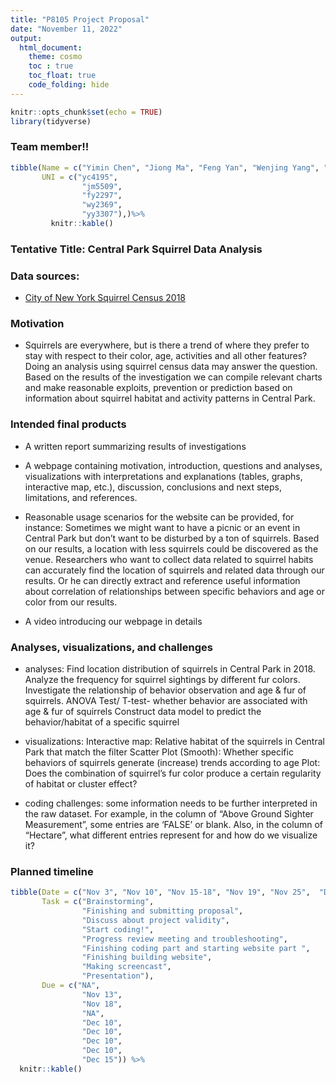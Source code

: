 ```yaml
---
title: "P8105 Project Proposal"
date: "November 11, 2022"
output:
  html_document:
    theme: cosmo
    toc : true
    toc_float: true
    code_folding: hide
---
```


```r
knitr::opts_chunk$set(echo = TRUE)
library(tidyverse)
```

### Team member!!
```r
tibble(Name = c("Yimin Chen", "Jiong Ma", "Feng Yan", "Wenjing Yang", "Yang Yi"),
       UNI = c("yc4195", 
                "jm5509", 
                "fy2297",
                "wy2369",
                "yy3307"),)%>%
         knitr::kable()
```


### Tentative Title: Central Park Squirrel Data Analysis

### Data sources: 

- [City of New York Squirrel Census   2018](https://data.cityofnewyork.us/Environment/2018-Central-Park-Squirrel-Census-Squirrel-Data/vfnx-vebw) 



### Motivation
- Squirrels are everywhere, but is there a trend of where they prefer to stay with respect to their color, age, activities and all other features? Doing an analysis using squirrel census data may answer the question. Based on the results of the investigation we can compile relevant charts and make reasonable exploits, prevention or prediction based on information about squirrel habitat and activity patterns in Central Park.




### Intended final products

- A written report summarizing results of investigations
- A webpage containing motivation, introduction, questions and analyses, visualizations with interpretations and explanations (tables, graphs, interactive map, etc.), discussion, conclusions and next steps, limitations, and references. 

- Reasonable usage scenarios for the website can be provided, for instance:
Sometimes we might want to have a picnic or an event in Central Park but don't want to be disturbed by a ton of squirrels. Based on our results, a location with less squirrels could be discovered as the venue.
Researchers who want to collect data related to squirrel habits can accurately find the location of squirrels and related data through our results. Or he can directly extract and reference useful information about correlation of relationships between specific behaviors and age or color from our results.
- A video introducing our webpage in details




### Analyses, visualizations, and challenges

- analyses: 
Find location distribution of squirrels in Central Park in 2018.
Analyze the frequency for squirrel sightings by different fur colors.
Investigate the relationship of behavior observation and age & fur of squirrels.
ANOVA Test/ T-test- whether behavior are associated with age & fur of squirrels
Construct data model to predict the behavior/habitat of a specific squirrel 

- visualizations: 
Interactive map: Relative habitat of the squirrels in Central Park that match the filter
Scatter Plot (Smooth): Whether specific behaviors of squirrels generate (increase) trends according to age
Plot: Does the combination of squirrel's fur color produce a certain regularity of habitat or cluster effect?

- coding challenges: some information needs to be further interpreted in the raw dataset. For example, in the column of “Above Ground Sighter Measurement”, some entries are ‘FALSE’ or blank. Also, in the column of “Hectare”, what different entries represent for and how do we visualize it?



### Planned timeline

```r
tibble(Date = c("Nov 3", "Nov 10", "Nov 15-18", "Nov 19", "Nov 25",  "Dec 1", "Dec 3", "Dec 6", "Dec 15"),
       Task = c("Brainstorming", 
                "Finishing and submitting proposal", 
                "Discuss about project validity",
                "Start coding!",
                "Progress review meeting and troubleshooting",
                "Finishing coding part and starting website part ",
                "Finishing building website",
                "Making screencast",
                "Presentation"),
       Due = c("NA", 
                "Nov 13", 
                "Nov 18",
                "NA",
                "Dec 10",
                "Dec 10",
                "Dec 10",
                "Dec 10",
                "Dec 15")) %>%
  knitr::kable()
```


